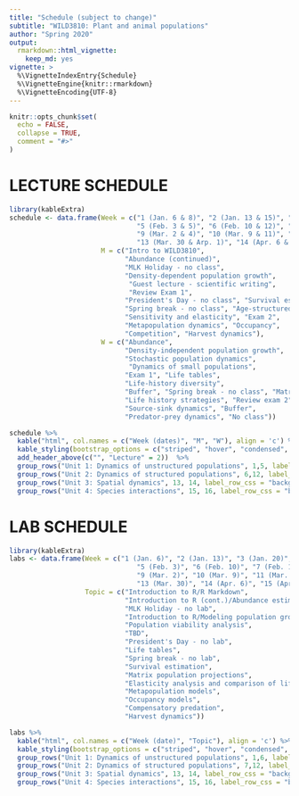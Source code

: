 ```yaml
---
title: "Schedule (subject to change)"
subtitle: "WILD3810: Plant and animal populations"
author: "Spring 2020"
output: 
  rmarkdown::html_vignette:
    keep_md: yes
vignette: >
  %\VignetteIndexEntry{Schedule}
  %\VignetteEngine{knitr::rmarkdown}
  %\VignetteEncoding{UTF-8}
---
```


```r
knitr::opts_chunk$set(
  echo = FALSE,
  collapse = TRUE,
  comment = "#>"
)
```

# LECTURE SCHEDULE 

```r
library(kableExtra)
schedule <- data.frame(Week = c("1 (Jan. 6 & 8)", "2 (Jan. 13 & 15)", "3 (Jan. 20 & 22)", "4 (Jan. 27 & 29)",
                                "5 (Feb. 3 & 5)", "6 (Feb. 10 & 12)", "7 (Feb. 17 & 19)", "8 (Feb. 24 & 26)",
                                "9 (Mar. 2 & 4)", "10 (Mar. 9 & 11)", "11 (Mar. 16 & 18)", "12 (Mar. 23 & 25)",
                                "13 (Mar. 30 & Arp. 1)", "14 (Apr. 6 & 8)", "15 (Apr. 13 & 15)", "16 (Apr. 20 & 22)"),
                       M = c("Intro to WILD3810", 
                             "Abundance (continued)", 
                             "MLK Holiday - no class", 
                             "Density-dependent population growth", 
                              "Guest lecture - scientific writing", 
                              "Review Exam 1", 
                             "President's Day - no class", "Survival estimation",
                             "Spring break - no class", "Age-structured dynamics", 
                             "Sensitivity and elasticity", "Exam 2",
                             "Metapopulation dynamics", "Occupancy", 
                             "Competition", "Harvest dynamics"),
                       W = c("Abundance", 
                             "Density-independent population growth", 
                             "Stochastic population dynamics",
                              "Dynamics of small populations",
                             "Exam 1", "Life tables", 
                             "Life-history diversity", 
                             "Buffer", "Spring break - no class", "Matrix models",
                             "Life history strategies", "Review exam 2",
                             "Source-sink dynamics", "Buffer", 
                             "Predator-prey dynamics", "No class"))

schedule %>%
  kable("html", col.names = c("Week (dates)", "M", "W"), align = 'c') %>%
  kable_styling(bootstrap_options = c("striped", "hover", "condensed", "responsive"), full_width = TRUE) %>%
  add_header_above(c("", "Lecture" = 2))  %>%
  group_rows("Unit 1: Dynamics of unstructured populations", 1,5, label_row_css = "background-color: #333333; color: #eeeeee;") %>%
  group_rows("Unit 2: Dynamics of structured populations", 6,12, label_row_css = "background-color: #333333; color: #eeeeee;") %>%
  group_rows("Unit 3: Spatial dynamics", 13, 14, label_row_css = "background-color: #333333; color: #eeeeee;") %>%
  group_rows("Unit 4: Species interactions", 15, 16, label_row_css = "background-color: #333333; color: #eeeeee;")

```

# LAB SCHEDULE
```r
library(kableExtra)
labs <- data.frame(Week = c("1 (Jan. 6)", "2 (Jan. 13)", "3 (Jan. 20)", "4 (Jan. 27)",
                                "5 (Feb. 3)", "6 (Feb. 10)", "7 (Feb. 17)", "8 (Feb. 24)",
                                "9 (Mar. 2)", "10 (Mar. 9)", "11 (Mar. 16)", "12 (Mar. 23)",
                                "13 (Mar. 30)", "14 (Apr. 6)", "15 (Apr. 13)", "16 (Apr. 20)"),
                   Topic = c("Introduction to R/R Markdown", 
                             "Introduction to R (cont.)/Abundance estimation", 
                             "MLK Holiday - no lab",  
                             "Introduction to R/Modeling population growth",
                             "Population viability analysis", 
                             "TBD", 
                             "President's Day - no lab", 
                             "Life tables",
                             "Spring break - no lab", 
                             "Survival estimation", 
                             "Matrix population projections", 
                             "Elasticity analysis and comparison of life history strategies",
                             "Metapopulation models", 
                             "Occupancy models", 
                             "Compensatory predation", 
                             "Harvest dynamics"))

labs %>%
  kable("html", col.names = c("Week (date)", "Topic"), align = 'c') %>%
  kable_styling(bootstrap_options = c("striped", "hover", "condensed", "responsive"), full_width = TRUE) %>%
  group_rows("Unit 1: Dynamics of unstructured populations", 1,6, label_row_css = "background-color: #333333; color: #eeeeee;") %>%
  group_rows("Unit 2: Dynamics of structured populations", 7,12, label_row_css = "background-color: #333333; color: #eeeeee;") %>%
  group_rows("Unit 3: Spatial dynamics", 13, 14, label_row_css = "background-color: #333333; color: #eeeeee;") %>%
  group_rows("Unit 4: Species interactions", 15, 16, label_row_css = "background-color: #333333; color: #eeeeee;")

```
